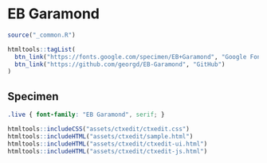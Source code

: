# EB Garamond

```r
source("_common.R")
```

```r
htmltools::tagList(
  btn_link("https://fonts.google.com/specimen/EB+Garamond", "Google Fonts"),
  btn_link("https://github.com/georgd/EB-Garamond", "GitHub")
)
```

## Specimen

<link rel="preconnect" href="https://fonts.googleapis.com">
<link rel="preconnect" href="https://fonts.gstatic.com" crossorigin>
<link href="https://fonts.googleapis.com/css2?family=EB+Garamond:ital,wght@0,400;0,700;1,400&display=swap" rel="stylesheet">

```css
.live { font-family: "EB Garamond", serif; }
```

```r
htmltools::includeCSS("assets/ctxedit/ctxedit.css")
htmltools::includeHTML("assets/ctxedit/sample.html")
htmltools::includeHTML("assets/ctxedit/ctxedit-ui.html")
htmltools::includeHTML("assets/ctxedit/ctxedit-js.html")
```
